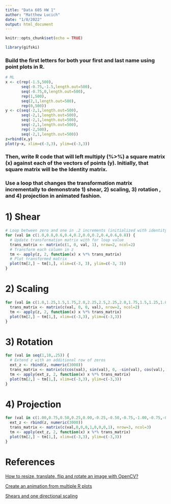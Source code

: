 ```yaml
---
title: "Data 605 HW 1"
author: "Matthew Lucich"
date: "1/8/2022"
output: html_document
---
```


```r
knitr::opts_chunk$set(echo = TRUE)
```


```r
library(gifski)
```


### Build the first letters for both your first and last name using point plots in R.

```r

# ML
x <- c(rep(-1.5,500),
       seq(-0.75,-1.5,length.out=500), 
       seq(-0.75,0,length.out=500), 
       rep(1,500), 
       seq(2,1,length.out=500), 
       rep(0,500))
y <- c(seq(-2,1,length.out=500), 
       seq(-2,1,length.out=500), 
       seq(-2,1,length.out=500), 
       seq(-2,1,length.out=500), 
       rep(-2,500),
       seq(-2,1,length.out=500))
z=rbind(x,y)
plot(y~x, xlim=c(-3,3), ylim=c(-3,3))

```

### Then, write R code that will left multiply (%>%) a square matrix (x) against each of the vectors of points (y). Initially, that square matrix will be the Identity matrix.  

### Use a loop that changes the transformation matrix incrementally to demonstrate 1) shear, 2) scaling, 3)  rotation , and 4) projection in animated fashion. 


# 1) Shear

```r

# Loop between zero and one in .2 increments (initialized with identity matrix)
for (val in c(1.0,0.8,0.6,0.4,0.2,0.0,0.2,0.4,0.6,0.8)) {
  # Update transformation matrix with for loop value
  trans_matrix <- matrix(c(1, 0, val, 1), nrow=2, ncol=2)
  # Transform each column in z
  tm <- apply(z, 2, function(x) x %*% trans_matrix)
  # Plot transformed matrix
  plot(tm[2,] ~ tm[1,], xlim=c(-3, 3), ylim=c(-3, 3))
}

```


# 2) Scaling

```r

for (val in c(1.0,1.25,1.5,1.75,2.0,2.25,2.5,2.25,2.0,1.75,1.5,1.25,1.0,0.75,0.5,0.75)) {
  trans_matrix <- matrix(c(val, 0, 0, val), nrow=2, ncol=2)
  tm <- apply(z, 2, function(x) x %*% trans_matrix)
  plot(tm[2,] ~ tm[1,], xlim=c(-3,3), ylim=c(-3,3))
}

```

# 3) Rotation

```r

for (val in seq(1,10,.25)) {
  # Extend z with an additional row of zeros
  ext_z <- rbind(z, numeric(3000))
  trans_matrix <- matrix(c(cos(val), sin(val), 0, -sin(val), cos(val), 0, 0, 0, 1), nrow=3, ncol=3)
  tm <- apply(ext_z, 2, function(x) x %*% trans_matrix)
  plot(tm[2,] ~ tm[1,], xlim=c(-3,3), ylim=c(-3,3))
}

```



# 4) Projection

```r

for (val in c(1.00,0.75,0.50,0.25,0.00,-0.25,-0.50,-0.75,-1.00,-0.75,-0.50,-0.25,0.00,0.25,0.50,0.75)) {
  ext_z <- rbind(z, numeric(3000))
  trans_matrix <- matrix(c(val,0,0,0,1,0,0,0,1), nrow=3, ncol=3)
  tm <- apply(ext_z, 2, function(x) x %*% trans_matrix)
  plot(tm[2,] ~ tm[1,], xlim=c(-3,3), ylim=c(-3,3))
}

```


# References

[How to resize, translate, flip and rotate an image with OpenCV?](https://datahacker.rs/003-how-to-resize-translate-flip-and-rotate-an-image-with-opencv/#flip-an-image)

[Create an animation from multiple R plots](https://bookdown.org/yihui/rmarkdown-cookbook/animation.html)

[Shears and one directional scaling](https://www.maa.org/external_archive/joma/Volume8/Kalman/Linear3.html)







